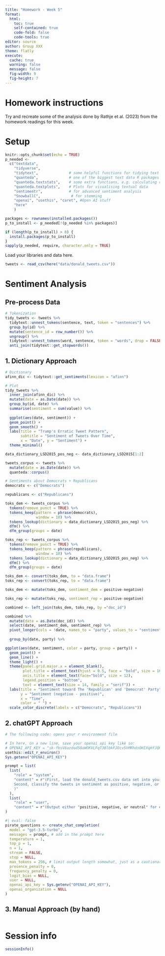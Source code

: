 ---
title: "Homework - Week 5"
format: 
  html:
    toc: true
    self-contained: true
    code-fold: false
    code-tools: true
editor: source
author: Group XXX
theme: flatly
execute: 
  cache: true
  warning: false
  message: false
  fig-width: 9 
  fig-height: 7
---

# Homework instructions

Try and recreate some of the analysis done by Rathje et al. (2023) from the homework readings for this week.


# Setup

```{r Setup}
knitr::opts_chunk$set(echo = TRUE)
p_needed <-
  c("textdata",
    "tidyverse", 
    "tidytext",              # some helpful functions for tidying text
    "quanteda",              # one of the biggest text data R packages out there
    "quanteda.textstats",    # some extra functions, e.g. calculating complexity
    "quanteda.textplots",    # Plots for visualising textual data
    "sentimentr",            # for advanced sentiment analysis
    "SnowballC",              # for stemming
    "openai", "usethis", "caret", #Open AI stuff
    "here"
    )

packages <- rownames(installed.packages())
p_to_install <- p_needed[!(p_needed %in% packages)]

if (length(p_to_install) > 0) {
  install.packages(p_to_install)
}
sapply(p_needed, require, character.only = TRUE)
```

Load your libraries and data here.

```{r}
tweets <- read_csv(here("data/donald_tweets.csv"))
```

# Sentiment Analysis

## Pre-process Data

```{r}
# Tokenization
tidy_tweets <- tweets %>% 
  tidytext::unnest_tokens(sentence, text, token = "sentences") %>% 
  group_by(id) %>% 
  mutate(sentence_id = row_number()) %>% 
  ungroup() %>% 
  tidytext::unnest_tokens(word, sentence, token = "words", drop = FALSE) %>%
  anti_join(tidytext::get_stopwords())
```

## 1. Dictionary Approach

```{r Affin_Dict}
# Dictionary
afinn_dic <- tidytext::get_sentiments(lexicon = "afinn")

# Plot
tidy_tweets %>%   
  inner_join(afinn_dic) %>% 
  mutate(date = as.Date(date)) %>%
  group_by(id, date) %>%
  summarise(sentiment = sum(value)) %>% 
  
  ggplot(aes(date, sentiment)) +
  geom_point() +
  geom_smooth() +
  labs(title = "Trump's Erratic Tweet Pattern",
       subtitle = "Sentiment of Tweets Over Time",
       x = "Date", y = "Sentiment") +
  theme_minimal()
```

```{r Positive_Negative_Sentiment}
data_dictionary_LSD2015_pos_neg <- data_dictionary_LSD2015[1:2]

tweets_corpus <- tweets %>% 
  mutate(date = as.Date(date)) %>%
  quanteda::corpus()

# Sentiments about Democrats + Republicans
democrats <- c("Democrats")

republicans <- c("Republicans")

toks_dem <- tweets_corpus %>%
  tokens(remove_punct = TRUE) %>% 
  tokens_keep(pattern = phrase(democrats), 
              window = 10) %>% 
  tokens_lookup(dictionary = data_dictionary_LSD2015_pos_neg) %>% 
  dfm() %>% 
  dfm_group(groups = date)

toks_rep <- tweets_corpus %>%
  tokens(remove_punct = TRUE) %>% 
  tokens_keep(pattern = phrase(republicans), 
              window = 10) %>% 
  tokens_lookup(dictionary = data_dictionary_LSD2015_pos_neg) %>% 
  dfm() %>% 
  dfm_group(groups = date)

toks_dem <- convert(toks_dem, to = "data.frame")
toks_rep <- convert(toks_rep, to = "data.frame")

toks_dem <- mutate(toks_dem, sentiment_dem = positive-negative)

toks_rep <- mutate(toks_rep, sentiment_rep = positive-negative)

combined <- left_join(toks_dem, toks_rep, by ="doc_id")

combined %>% 
  mutate(date = as.Date(doc_id)) %>% 
  select(date, sentiment_dem, sentiment_rep) %>% 
  pivot_longer(cols = !date, names_to = "party", values_to = "sentiment") %>% 
  
  group_by(date, party) %>% 

ggplot(aes(date, sentiment, color = party, group = party)) + 
  geom_point() +
  geom_line() + 
  theme_light() +
  theme(panel.grid.major.x = element_blank(),
        plot.title = element_text(hjust = 0.5, face = "bold", size = 16),
        axis.title = element_text(face="bold", size = 12),
        legend.position = "bottom",
        text = element_text(size = 14, family = "serif")) + 
  labs(title = "Sentiment toward The 'Republican' and 'Democrat' Party",
       y = "Sentiment (negative - positive)",
       x = "Time", 
       color = " ") +
  scale_color_discrete(labels = c("Democrats", "Republicans"))

```

## 2. chatGPT Approach

```{r}
# The following code: opens your r environment file

# In here, on a new line, save your openai api key like so:
# OPENAI_API_KEY = "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"
usethis::edit_r_environ()
Sys.getenv("OPENAI_API_KEY")
```

```{r}
prompt = list(
  list(
    "role" = "system",
    "content" = r"(First, load the donald_tweets.csv data set into your database.
    Second, classify the tweets in sentiment as positive, negative, or neutral
    )"
  ),
  list(
    "role" = "user",
    "content" = r"(Output either "positive, negative, or neutral" for each row.)")
)
```

```{r}
#| eval: false
pirate_questions <- create_chat_completion(
  model = "gpt-3.5-turbo",
  messages = prompt, # add in the prompt here
  temperature = 1,
  top_p = 1,
  n = 1,
  stream = FALSE,
  stop = NULL,
  max_tokens = 256, # limit output length somewhat, just as a cautionary measure
  presence_penalty = 0,
  frequency_penalty = 0,
  logit_bias = NULL,
  user = NULL,
  openai_api_key = Sys.getenv("OPENAI_API_KEY"),
  openai_organization = NULL
)
```

## 3. Manual Approach (by hand)

```{r}

```

# Session info

```{r}
sessionInfo()
```
